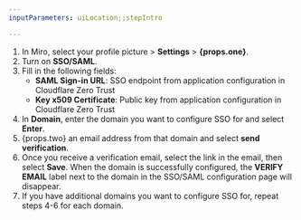 ```yaml
---
inputParameters: uiLocation;;stepIntro

---
```


1. In Miro, select your profile picture > **Settings** > <strong>{props.one}</strong>.
2. Turn on **SSO/SAML**.
3. Fill in the following fields:
   * **SAML Sign-in URL**: SSO endpoint from application configuration in Cloudflare Zero Trust
   * **Key x509 Certificate**: Public key from application configuration in Cloudflare Zero Trust
4. In **Domain**, enter the domain you want to configure SSO for and select **Enter**.
5. {props.two} an email address from that domain and select **send verification**.
6. Once you receive a verification email, select the link in the email, then select **Save**. When the domain is successfully configured, the **VERIFY EMAIL** label next to the domain in the SSO/SAML configuration page will disappear.
7. If you have additional domains you want to configure SSO for, repeat steps 4-6 for each domain.
